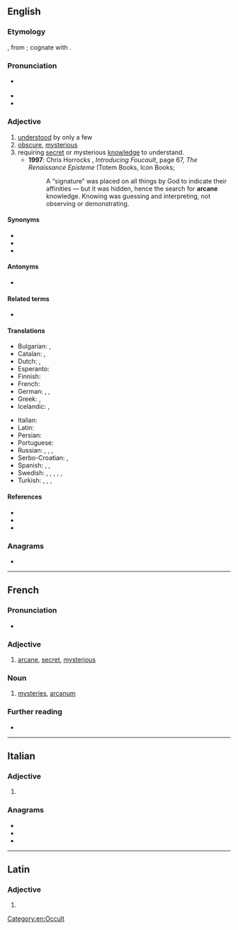 ==English==

===Etymology===
{{PIE root|en|h₂erk}}
{{bor|en|la|arcānus||hidden, secret|withtext=1}}, from {{m|la|arceō||to shut up, enclose}}; cognate with {{m|la|arca||a chest}}.

===Pronunciation===
* {{a|GA}} {{IPA|/ɑɹˈkeɪn/|lang=en}}
* {{audio|en-us-arcane.ogg|Audio (US)|lang=en}}
* {{rhymes|eɪn|lang=en}}

===Adjective===
{{en-adj}}

# [[understood]] by only a few
# [[obscure]], [[mysterious]]
# requiring [[secret]] or mysterious [[knowledge]] to understand.
#* '''1997''': Chris Horrocks<!-- illustrated by Zoran Jevtic -->, ''Introducing Foucault'', page 67, ''The Renaissance Episteme'' (Totem Books, Icon Books; {{ISBN|1840460865}}
#*: A “signature” was placed on all things by God to indicate their affinities — but it was hidden, hence the search for '''arcane''' knowledge. Knowing was guessing and interpreting, not observing or demonstrating.

====Synonyms====
* {{l|en|esoteric}}
* {{l|en|recondite}}
* {{l|en|clandestine}}

====Antonyms====
* {{l|en|mundane}}

====Related terms====
* {{l|en|arcana}}

====Translations====
{{trans-top|understood by only a few; obscure}}
* Bulgarian: {{t+|bg|тайнствен}}, {{t+|bg|езотеричен}}
* Catalan: {{t+|ca|arcà|m}}, {{t+|ca|secret|m}}
* Dutch: {{t+|nl|geheim}}, {{t+|nl|duister}}
* Esperanto: {{t+|eo|arkana}}
* Finnish: {{t+|fi|salainen}}
* French: {{t+|fr|arcane}}
* German: {{t+|de|geheim}}, {{t+|de|geheimnisvoll}}, {{t+|de|obskur}}
* Greek: {{t+|el|απόκρυφος|m|sc=Grek}}, {{t+|el|μυστικός|m|sc=Grek}}
* Icelandic: {{t|is|hulinn|m}}, {{t|is|dulinn|m}}
{{trans-mid}}
* Italian: {{t+|it|arcano}}
* Latin: {{t|la|arcanus}}
* Persian: {{t+|fa|سري|tr=sirriyy|sc=fa-Arab}}
* Portuguese: {{t+|pt|arcano}}
* Russian: {{t+|ru|та́йный}}, {{t+|ru|таи́нственный}}, {{t+|ru|мисти́ческий}}, {{t+|ru|скры́тый}}
* Serbo-Croatian: {{t+|sh|tajanstven}}, {{t+|sh|misteriozan}}
* Spanish: {{t+|es|arcano}}, {{t+|es|secreto}}, {{t|es|misterioso}}
* Swedish: {{t+|sv|esoterisk}}, {{t+|sv|mystisk}}, {{t+|sv|hemlig}}, {{t+|sv|fördold}}, {{t+|sv|svårtillgänglig}}, {{t+|sv|sekret}} {{qualifier|antiquated; if used, only in old remnants (ca. –1900) of public administration and law}}
* Turkish: {{t+|tr|esrarlı}}, {{t+|tr|gizemli}}, {{t+|tr|saklı}}, {{t+|tr|içrek}}
{{trans-bottom}}

====References====
* {{R:Webster 1913}}
* {{R:Century 1911}}
* {{R:OneLook}}

===Anagrams===
* {{anagrams|en|carane}}

[[Category:en:Occult]]

----

==French==

===Pronunciation===
* {{fr-IPA}}

===Adjective===
{{fr-adj}}

# {{label|fr|archaic}} [[arcane]], [[secret]], [[mysterious]]

===Noun===
{{fr-noun|m}}

# {{lb|fr|chiefly|in the plural}} [[mystery|mysteries]], [[arcanum]]

===Further reading===
* {{R:TLFi}}

----

==Italian==

===Adjective===
{{head|it|adjective form|g=f}}

# {{feminine plural of|arcano|lang=it}}

===Anagrams===
* {{l|it|arance}}
* {{l|it|carena}}
* {{l|it|carnea}}

----

==Latin==

===Adjective===
{{la-adj-form|arcāne}}

# {{inflection of|arcānus||voc|m|s|lang=la}}